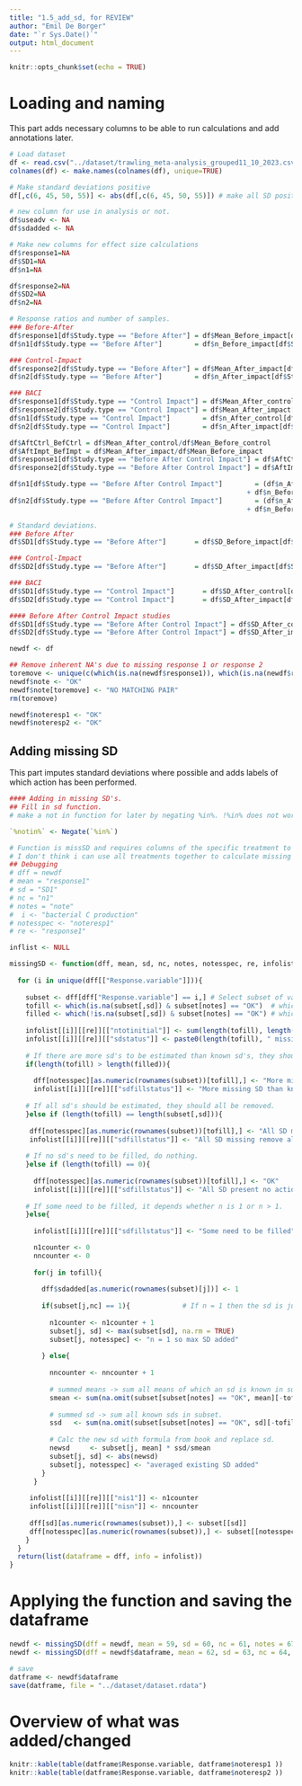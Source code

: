 ```yaml
---
title: "1.5_add_sd, for REVIEW"
author: "Emil De Borger"
date: "`r Sys.Date()`"
output: html_document
---
```


```r
knitr::opts_chunk$set(echo = TRUE)
```

# Loading and naming

This part adds necessary columns to be able to run calculations and add annotations later.

```r

# Load dataset
df <- read.csv("../dataset/trawling_meta-analysis_grouped11_10_2023.csv", sep = ";")
colnames(df) <- make.names(colnames(df), unique=TRUE)

# Make standard deviations positive
df[,c(6, 45, 50, 55)] <- abs(df[,c(6, 45, 50, 55)]) # make all SD positive.

# new column for use in analysis or not.
df$useadv <- NA
df$sdadded <- NA

# Make new columns for effect size calculations
df$response1=NA
df$SD1=NA
df$n1=NA

df$response2=NA
df$SD2=NA
df$n2=NA

# Response ratios and number of samples.
### Before-After
df$response1[df$Study.type == "Before After"] = df$Mean_Before_impact[df$Study.type == "Before After"]
df$n1[df$Study.type == "Before After"]        = df$n_Before_impact[df$Study.type == "Before After"]

### Control-Impact
df$response2[df$Study.type == "Before After"] = df$Mean_After_impact[df$Study.type == "Before After"]
df$n2[df$Study.type == "Before After"]        = df$n_After_impact[df$Study.type == "Before After"]

### BACI
df$response1[df$Study.type == "Control Impact"] = df$Mean_After_control[df$Study.type == "Control Impact"]
df$response2[df$Study.type == "Control Impact"] = df$Mean_After_impact[df$Study.type == "Control Impact"]
df$n1[df$Study.type == "Control Impact"]        = df$n_After_control[df$Study.type == "Control Impact"]
df$n2[df$Study.type == "Control Impact"]        = df$n_After_impact[df$Study.type == "Control Impact"]

df$AftCtrl_BefCtrl = df$Mean_After_control/df$Mean_Before_control
df$AftImpt_BefImpt = df$Mean_After_impact/df$Mean_Before_impact
df$response1[df$Study.type == "Before After Control Impact"] = df$AftCtrl_BefCtrl[df$Study.type == "Before After Control Impact"]
df$response2[df$Study.type == "Before After Control Impact"] = df$AftImpt_BefImpt[df$Study.type == "Before After Control Impact"]

df$n1[df$Study.type == "Before After Control Impact"]        = (df$n_After_control[df$Study.type == "Before After Control Impact"] 
                                                           + df$n_Before_control[df$Study.type == "Before After Control Impact"])/2
df$n2[df$Study.type == "Before After Control Impact"]        = (df$n_After_impact[df$Study.type == "Before After Control Impact"] 
                                                           + df$n_Before_impact[df$Study.type == "Before After Control Impact"])/2

# Standard deviations.
### Before After
df$SD1[df$Study.type == "Before After"]       = df$SD_Before_impact[df$Study.type == "Before After"]

### Control-Impact
df$SD2[df$Study.type == "Before After"]       = df$SD_After_impact[df$Study.type == "Before After"]

### BACI
df$SD1[df$Study.type == "Control Impact"]       = df$SD_After_control[df$Study.type == "Control Impact"]
df$SD2[df$Study.type == "Control Impact"]       = df$SD_After_impact[df$Study.type == "Control Impact"]

#### Before After Control Impact studies
df$SD1[df$Study.type == "Before After Control Impact"] = df$SD_After_control[df$Study.type == "Before After Control Impact"]
df$SD2[df$Study.type == "Before After Control Impact"] = df$SD_After_impact[df$Study.type == "Before After Control Impact"]

newdf <- df

## Remove inherent NA's due to missing response 1 or response 2
toremove <- unique(c(which(is.na(newdf$response1)), which(is.na(newdf$response2)))) # length = 53
newdf$note <- "OK"
newdf$note[toremove] <- "NO MATCHING PAIR"
rm(toremove)

newdf$noteresp1 <- "OK"
newdf$noteresp2 <- "OK"

```

## Adding missing SD

This part imputes standard deviations where possible and adds labels of which action has been performed.

```r
#### Adding in missing SD's.
## Fill in sd function.
# make a not in function for later by negating %in%. !%in% does not work.

`%notin%` <- Negate(`%in%`) 

# Function is missSD and requires columns of the specific treatment to be filled in.
# I don't think i can use all treatments together to calculate missing sd.
## Debugging
# dff = newdf
# mean = "response1"
# sd = "SD1"
# nc = "n1"
# notes = "note"
#  i <- "bacterial C production"
# notesspec <- "noteresp1"
# re <- "response1"

inflist <- NULL

missingSD <- function(dff, mean, sd, nc, notes, notesspec, re, infolist){
  
  for (i in unique(dff[["Response.variable"]])){
    
    subset <- dff[dff["Response.variable"] == i,] # Select subset of variable i
    tofill <- which(is.na(subset[,sd]) & subset[notes] == "OK")  # which rows with SD's need to be filled?
    filled <- which(!is.na(subset[,sd]) & subset[notes] == "OK") # which rows are filled.
    
    infolist[[i]][[re]][["ntotinitial"]] <- sum(length(tofill), length(filled))
    infolist[[i]][[re]][["sdstatus"]] <- paste0(length(tofill), " missing SD, ", length(filled), " present SD")
    
    # If there are more sd's to be estimated than known sd's, they should all be removed.
    if(length(tofill) > length(filled)){
      
      dff[notesspec][as.numeric(rownames(subset))[tofill],] <- "More missing SD than known SD remove all"
      infolist[[i]][[re]][["sdfillstatus"]] <- "More missing SD than known SD remove all"
        
    # If all sd's should be estimated, they should all be removed.
    }else if (length(tofill) == length(subset[,sd])){
      
     dff[notesspec][as.numeric(rownames(subset))[tofill],] <- "All SD missing remove all"
     infolist[[i]][[re]][["sdfillstatus"]] <- "All SD missing remove all"
     
    # If no sd's need to be filled, do nothing.
    }else if (length(tofill) == 0){
      
      dff[notesspec][as.numeric(rownames(subset))[tofill],] <- "OK"
      infolist[[i]][[re]][["sdfillstatus"]] <- "All SD present no action needed"   
      
    # If some need to be filled, it depends whether n is 1 or n > 1.
    }else{
      
      infolist[[i]][[re]][["sdfillstatus"]] <- "Some need to be filled"   

      n1counter <- 0
      nncounter <- 0
      
      for(j in tofill){
        
        dff$sdadded[as.numeric(rownames(subset)[j])] <- 1
          
        if(subset[j,nc] == 1){             # If n = 1 then the sd is just 0.
          
          n1counter <- n1counter + 1
          subset[j, sd] <- max(subset[sd], na.rm = TRUE)
          subset[j, notesspec] <- "n = 1 so max SD added"
          
        } else{
          
          nncounter <- nncounter + 1
          
          # summed means -> sum all means of which an sd is known in subset.
          smean <- sum(na.omit(subset[subset[notes] == "OK", mean][-tofill]))
          
          # summed sd -> sum all known sds in subset.
          ssd   <- sum(na.omit(subset[subset[notes] == "OK", sd][-tofill]))
          
          # Calc the new sd with formula from book and replace sd.
          newsd     <- subset[j, mean] * ssd/smean
          subset[j, sd] <- abs(newsd)
          subset[j, notesspec] <- "averaged existing SD added"
        }     
      }
      
     infolist[[i]][[re]][["nis1"]] <- n1counter
     infolist[[i]][[re]][["nisn"]] <- nncounter
      
     dff[sd][as.numeric(rownames(subset)),] <- subset[[sd]]
     dff[notesspec][as.numeric(rownames(subset)),] <- subset[[notesspec]]
    }
  }
  return(list(dataframe = dff, info = infolist))
}

```

# Applying the function and saving the dataframe

```r

newdf <- missingSD(dff = newdf, mean = 59, sd = 60, nc = 61, notes = 67, notesspec = 68, re = "response1", infolist = inflist)              # Response1
newdf <- missingSD(dff = newdf$dataframe, mean = 62, sd = 63, nc = 64, notes = 67, notesspec = 69, re = "response2", infolist = newdf$info) # Response2

# save
datframe <- newdf$dataframe 
save(datframe, file = "../dataset/dataset.rdata")

```

# Overview of what was added/changed

```r

knitr::kable(table(datframe$Response.variable, datframe$noteresp1 ))
knitr::kable(table(datframe$Response.variable, datframe$noteresp2 ))

```




